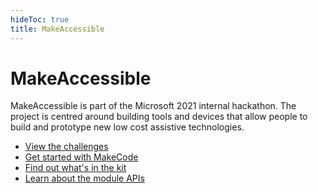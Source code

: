 ```yaml
---
hideToc: true
title: MakeAccessible
---
```


# MakeAccessible

MakeAccessible is part of the Microsoft 2021 internal hackathon. The project is centred around building tools and devices that allow people to build and prototype new low cost assistive technologies.

-   [View the challenges](/makeaccessible/challenges)
-   [Get started with MakeCode](/clients/makecode/)
-   [Find out what's in the kit](/hardware/kit)
-   [Learn about the module APIs](/clients/makecode/extensions)
